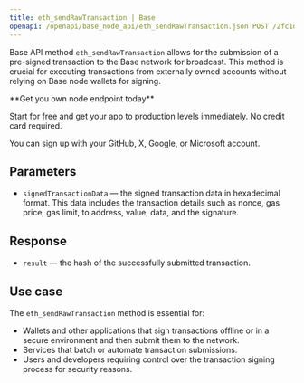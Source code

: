 ---
title: eth_sendRawTransaction | Base
openapi: /openapi/base_node_api/eth_sendRawTransaction.json POST /2fc1de7f08c0465f6a28e3c355e0cb14
---

Base API method `eth_sendRawTransaction` allows for the submission of a pre-signed transaction to the Base network for broadcast. This method is crucial for executing transactions from externally owned accounts without relying on Base node wallets for signing.

<Check>
**Get you own node endpoint today**

[Start for free](https://console.chainstack.com/) and get your app to production levels immediately. No credit card required.

You can sign up with your GitHub, X, Google, or Microsoft account.
</Check>


## Parameters

* `signedTransactionData` — the signed transaction data in hexadecimal format. This data includes the transaction details such as nonce, gas price, gas limit, to address, value, data, and the signature.

## Response

* `result` — the hash of the successfully submitted transaction.

## Use case

The `eth_sendRawTransaction` method is essential for:

* Wallets and other applications that sign transactions offline or in a secure environment and then submit them to the network.
* Services that batch or automate transaction submissions.
* Users and developers requiring control over the transaction signing process for security reasons.
